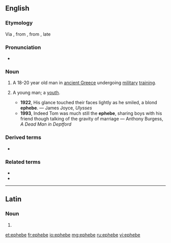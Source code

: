{{also|éphèbe}}
==English==

===Etymology===
Via {{der|en|la|ephēbus}}, from {{der|en|grc|ἔφηβος||adolescent}}, from {{affix|grc|ἐπί|ἥβη|gloss1=early|gloss2=manhood|nocat=1}}, late {{C.|19}}

===Pronunciation===
* {{IPA|/ɛˈfiːb/|lang=en}}

===Noun===
{{en-noun|s|ephebi}}

# {{lb|en|historical}} A 18-20 year old man in [[Ancient Greece|ancient Greece]] undergoing [[military]] [[training]].
# {{lb|en|by extension}} A young man; a [[youth]].
#* '''1922''', His glance touched their faces lightly as he smiled, a blond '''ephebe'''. — James Joyce, ''Ulysses''
#* '''1993''', Indeed Tom was much still the '''ephebe''', sharing boys with his friend though talking of the gravity of marriage — Anthony Burgess, ''A Dead Man in Deptford''

===Derived terms===
* {{l|en|ephebophilia}}

===Related terms===
* {{l|en|ephebos}}
* {{l|en|ephebus}}

----

==Latin==

===Noun===
{{la-noun-form|ephēbe|g=m}}

# {{inflection of|ephēbus||voc|s|lang=la}}

[[et:ephebe]]
[[fr:ephebe]]
[[io:ephebe]]
[[mg:ephebe]]
[[ru:ephebe]]
[[vi:ephebe]]